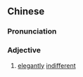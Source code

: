 ==Chinese==
{{zh-forms}}

===Pronunciation===
{{zh-pron
|m=gāolěng
|c=gou1 laang5
|cat=a
}}

===Adjective===
{{zh-adj}}

# {{lb|zh|slang|neologism}} [[elegantly]] [[indifferent]]
